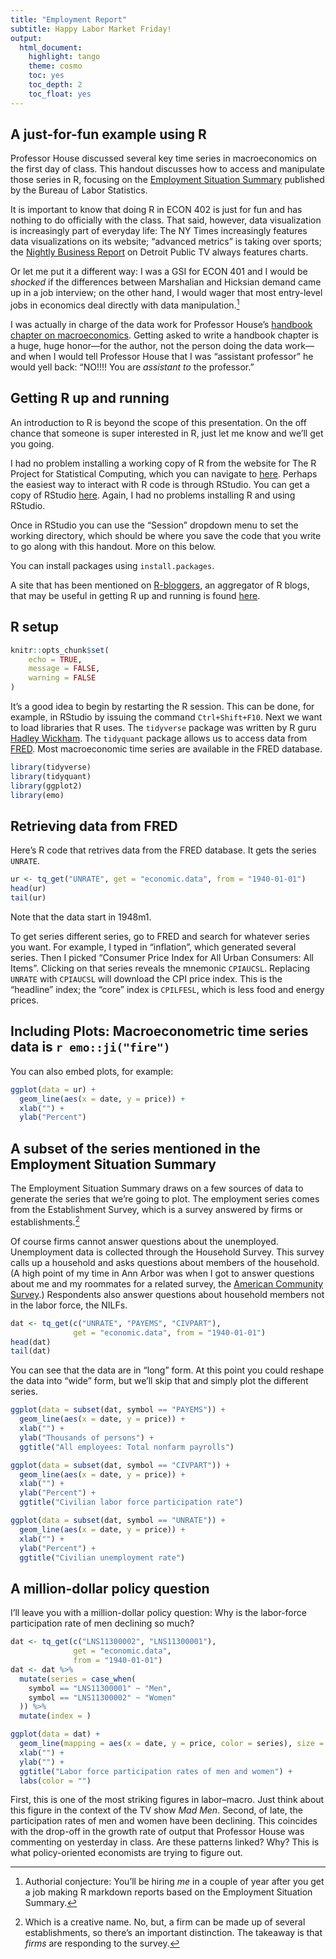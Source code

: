 ```yaml
---
title: "Employment Report"
subtitle: Happy Labor Market Friday!
output:
  html_document:
    highlight: tango
    theme: cosmo
    toc: yes
    toc_depth: 2
    toc_float: yes
---
```


## A just-for-fun example using R

Professor House discussed several key time series in macroeconomics on the first day of class.
This handout discusses how to access and manipulate those series in R,
focusing on the [Employment Situation Summary](https://www.bls.gov/news.release/empsit.nr0.htm) published by the Bureau of Labor Statistics.

It is important to know that doing R in ECON 402 is just for fun and has nothing to do officially with the class.
That said, however, data visualization is increasingly part of everyday life:
The NY Times increasingly features data visualizations on its website;
"advanced metrics" is taking over sports;
the [Nightly Business Report](http://nbr.com/) on Detroit Public TV always features charts.

Or let me put it a different way:
I was a GSI for ECON 401 and 
I would be _shocked_ if the differences between Marshalian and Hicksian demand came up in a job interview;
on the other hand,
I would wager that most entry-level jobs in economics deal directly with data manipulation.[^1]

I was actually in charge of the data work for Professor House's [handbook chapter on macroeconomics](https://www.sciencedirect.com/science/article/pii/S157400481630012X).
Getting asked to write a handbook chapter is a huge, huge honor&mdash;for the author, not the person doing the data work&mdash;and when I would tell Professor House that I was "assistant professor" he would yell back: 
"NO!!!! You are _assistant to_ the professor."

## Getting R up and running 

An introduction to R is beyond the scope of this presentation.
On the off chance that someone is super interested in R, 
just let me know and we'll get you going.

I had no problem installing a working copy of R from the website for The R Project for Statistical Computing,
which you can navigate to [here](https://www.r-project.org/).
Perhaps the easiest way to interact with R code is through RStudio.
You can get a copy of RStudio [here](https://www.rstudio.com/).
Again, I had no problems installing R and using RStudio.

Once in RStudio you can use the "Session" dropdown menu to set the working directory,
which should be where you save the code that you write to go along with this handout.
More on this below.

You can install packages using `install.packages`.

A site that has been mentioned on [R-bloggers](https://www.r-bloggers.com/),
an aggregator of R blogs, that may be useful in getting R up and running is found [here](http://stat545.com/index.html).

## R setup

```r
knitr::opts_chunk$set(
	echo = TRUE,
	message = FALSE,
	warning = FALSE
)
```

It's a good idea to begin by restarting the R session.
This can be done, for example, in RStudio by issuing the command `Ctrl+Shift+F10`.
Next we want to load libraries that R uses.
The `tidyverse` package was written by R guru [Hadley Wickham](http://hadley.nz/).
The `tidyquant` package allows us to access data from [FRED](https://fred.stlouisfed.org/).
Most macroeconomic time series are available in the FRED database.
```r
library(tidyverse)
library(tidyquant)
library(ggplot2)
library(emo)
```

## Retrieving data from FRED

Here's R code that retrives data from the FRED database.
It gets the series `UNRATE`.

```r
ur <- tq_get("UNRATE", get = "economic.data", from = "1940-01-01")
head(ur)
tail(ur)
```
Note that the data start in 1948m1.

To get series different series,
go to FRED and search for whatever series you want.
For example, I typed in "inflation", which generated several series.
Then I picked "Consumer Price Index for All Urban Consumers: All Items".
Clicking on that series reveals the mnemonic `CPIAUCSL`.
Replacing `UNRATE` with `CPIAUCSL` will download the CPI price index.
This is the "headline" index;
the "core" index is `CPILFESL`,
which is less food and energy prices.

## Including Plots: Macroeconometric time series data is `r emo::ji("fire")` 

You can also embed plots, for example:

```r
ggplot(data = ur) +
  geom_line(aes(x = date, y = price)) +
  xlab("") + 
  ylab("Percent")
```

## A subset of the series mentioned in the Employment Situation Summary

The Employment Situation Summary draws on a few sources of data to generate the series that we're going to plot.
The employment series comes from the Establishment Survey,
which is a survey answered by firms or establishments.[^2]

Of course firms cannot answer questions about the unemployed.
Unemployment data is collected through the Household Survey.
This survey calls up a household and asks questions about members of the household.
(A high point of my time in Ann Arbor was when I got to answer questions about me and my roommates for a related survey, the [American Community Survey](https://www.census.gov/programs-surveys/acs/).)
Respondents also answer questions about household members not in the labor force,
the NILFs.

```r
dat <- tq_get(c("UNRATE", "PAYEMS", "CIVPART"), 
              get = "economic.data", from = "1940-01-01")
head(dat)
tail(dat)
```
You can see that the data are in "long" form.
At this point you could reshape the data into "wide" form,
but we'll skip that and simply plot the different series.

```r

ggplot(data = subset(dat, symbol == "PAYEMS")) +
  geom_line(aes(x = date, y = price)) +
  xlab("") + 
  ylab("Thousands of persons") + 
  ggtitle("All employees: Total nonfarm payrolls")

ggplot(data = subset(dat, symbol == "CIVPART")) +
  geom_line(aes(x = date, y = price)) +
  xlab("") +
  ylab("Percent") +
  ggtitle("Civilian labor force participation rate")

ggplot(data = subset(dat, symbol == "UNRATE")) +
  geom_line(aes(x = date, y = price)) +
  xlab("") +
  ylab("Percent") +
  ggtitle("Civilian unemployment rate")
```


## A million-dollar policy question

I'll leave you with a million-dollar policy question:
Why is the labor-force participation rate of men declining so much?

```r
dat <- tq_get(c("LNS11300002", "LNS11300001"), 
              get = "economic.data",
              from = "1940-01-01")
dat <- dat %>% 
  mutate(series = case_when(
    symbol == "LNS11300001" ~ "Men",
    symbol == "LNS11300002" ~ "Women"
  )) %>% 
  mutate(index = )

ggplot(data = dat) +
  geom_line(mapping = aes(x = date, y = price, color = series), size = 1.5) +
  xlab("") +
  ylab("") +
  ggtitle("Labor force participation rates of men and women") +
  labs(color = "")
```

First, this is one of the most striking figures in labor&ndash;macro.
Just think about this figure in the context of the TV show _Mad Men_.
Second, of late, the participation rates of men and women have been declining.
This coincides with the drop-off in the growth rate of output that Professor House was commenting on yesterday in class.
Are these patterns linked?
Why?
This is what policy-oriented economists are trying to figure out.

[^1]: Authorial conjecture: You'll be hiring _me_ in a couple of year after you get a job making R markdown reports based on the Employment Situation Summary. 

[^2]: Which is a creative name.
No, but, a firm can be made up of several establishments,
so there's an important distinction.
The takeaway is that _firms_ are responding to the survey.
